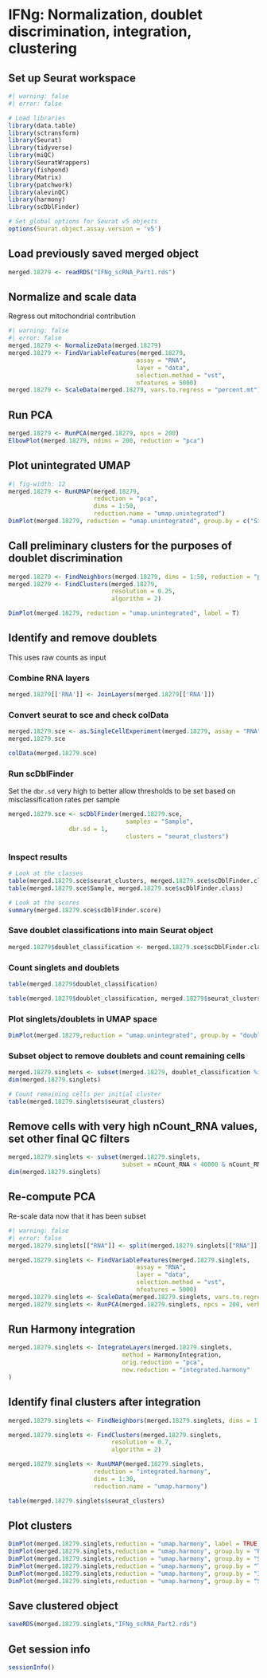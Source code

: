 # IFNg: Normalization, doublet discrimination, integration, clustering {#sec-ifng-normalizaation-clustering}

## Set up Seurat workspace

```r
#| warning: false
#| error: false

# Load libraries
library(data.table)
library(sctransform)
library(Seurat)
library(tidyverse)
library(miQC)	
library(SeuratWrappers)
library(fishpond)
library(Matrix)
library(patchwork)
library(alevinQC)
library(harmony)
library(scDblFinder)

# Set global options for Seurat v5 objects
options(Seurat.object.assay.version = 'v5')
```

## Load previously saved merged object

```r
merged.18279 <- readRDS("IFNg_scRNA_Part1.rds")
```

## Normalize and scale data
Regress out mitochondrial contribution

```r
#| warning: false
#| error: false
merged.18279 <- NormalizeData(merged.18279)
merged.18279 <- FindVariableFeatures(merged.18279, 
                                    assay = "RNA", 
                                    layer = "data", 
                                    selection.method = "vst", 
                                    nfeatures = 5000)
merged.18279 <- ScaleData(merged.18279, vars.to.regress = "percent.mt")

```

## Run PCA

```r
merged.18279 <- RunPCA(merged.18279, npcs = 200)
ElbowPlot(merged.18279, ndims = 200, reduction = "pca")
```

## Plot unintegrated UMAP

```r
#| fig-width: 12
merged.18279 <- RunUMAP(merged.18279, 
                        reduction = "pca", 
                        dims = 1:50, 
                        reduction.name = "umap.unintegrated")
DimPlot(merged.18279, reduction = "umap.unintegrated", group.by = c("Site", "Patient", "Timepoint"))
```

## Call preliminary clusters for the purposes of doublet discrimination

```r
merged.18279 <- FindNeighbors(merged.18279, dims = 1:50, reduction = "pca")
merged.18279 <- FindClusters(merged.18279, 
                             resolution = 0.25, 
                             algorithm = 2)

DimPlot(merged.18279, reduction = "umap.unintegrated", label = T)
```

## Identify and remove doublets

This uses raw counts as input

### Combine RNA layers

```r
merged.18279[['RNA']] <- JoinLayers(merged.18279[['RNA']])
```

### Convert seurat to sce and check colData

```r
merged.18279.sce <- as.SingleCellExperiment(merged.18279, assay = "RNA")
merged.18279.sce

colData(merged.18279.sce)
```

### Run scDblFinder

Set the `dbr.sd` very high to better allow thresholds to be set based on misclassification rates per sample

```r
merged.18279.sce <- scDblFinder(merged.18279.sce,
                                 samples = "Sample",
				 dbr.sd = 1,
                                 clusters = "seurat_clusters")
```

### Inspect results

```r
# Look at the classes
table(merged.18279.sce$seurat_clusters, merged.18279.sce$scDblFinder.class)
table(merged.18279.sce$Sample, merged.18279.sce$scDblFinder.class)

# Look at the scores
summary(merged.18279.sce$scDblFinder.score)
```

### Save doublet classifications into main Seurat object

```r
merged.18279$doublet_classification <- merged.18279.sce$scDblFinder.class
```

### Count singlets and doublets

```r
table(merged.18279$doublet_classification)

table(merged.18279$doublet_classification, merged.18279$seurat_clusters)
```

### Plot singlets/doublets in UMAP space

```r
DimPlot(merged.18279,reduction = "umap.unintegrated", group.by = "doublet_classification")
```

### Subset object to remove doublets and count remaining cells

```r
merged.18279.singlets <- subset(merged.18279, doublet_classification %in% c("singlet"))
dim(merged.18279.singlets)

# Count remaining cells per initial cluster
table(merged.18279.singlets$seurat_clusters)
```

## Remove cells with very high nCount_RNA values, set other final QC filters

```r
merged.18279.singlets <- subset(merged.18279.singlets,
                                subset = nCount_RNA < 40000 & nCount_RNA > 3000 & nFeature_RNA > 1500)
dim(merged.18279.singlets)
```

## Re-compute PCA

Re-scale data now that it has been subset

```r
#| warning: false
#| error: false
merged.18279.singlets[["RNA"]] <- split(merged.18279.singlets[["RNA"]], f = merged.18279.singlets$Sample)

merged.18279.singlets <- FindVariableFeatures(merged.18279.singlets, 
                                    assay = "RNA", 
                                    layer = "data", 
                                    selection.method = "vst", 
                                    nfeatures = 5000)
merged.18279.singlets <- ScaleData(merged.18279.singlets, vars.to.regress = "percent.mt")
merged.18279.singlets <- RunPCA(merged.18279.singlets, npcs = 200, verbose = TRUE)

```

## Run Harmony integration

```r
merged.18279.singlets <- IntegrateLayers(merged.18279.singlets, 
                                method = HarmonyIntegration, 
                                orig.reduction = "pca",
                                new.reduction = "integrated.harmony"
)
```

## Identify final clusters after integration

```r
merged.18279.singlets <- FindNeighbors(merged.18279.singlets, dims = 1:30, reduction = "integrated.harmony")

merged.18279.singlets <- FindClusters(merged.18279.singlets, 
                             resolution = 0.7, 
                             algorithm = 2)

merged.18279.singlets <- RunUMAP(merged.18279.singlets,
                        reduction = "integrated.harmony",
                        dims = 1:30,
                        reduction.name = "umap.harmony")

table(merged.18279.singlets$seurat_clusters)
```

## Plot clusters

```r
DimPlot(merged.18279.singlets,reduction = "umap.harmony", label = TRUE)
DimPlot(merged.18279.singlets,reduction = "umap.harmony", group.by = "Patient")
DimPlot(merged.18279.singlets,reduction = "umap.harmony", group.by = "Site")
DimPlot(merged.18279.singlets,reduction = "umap.harmony", group.by = "Timepoint")
DimPlot(merged.18279.singlets,reduction = "umap.harmony", group.by = "IpiCohort")
DimPlot(merged.18279.singlets,reduction = "umap.harmony", group.by = "Sample") + NoLegend()
```

## Save clustered object

```r
saveRDS(merged.18279.singlets,"IFNg_scRNA_Part2.rds")
```

## Get session info

```r
sessionInfo()
```
